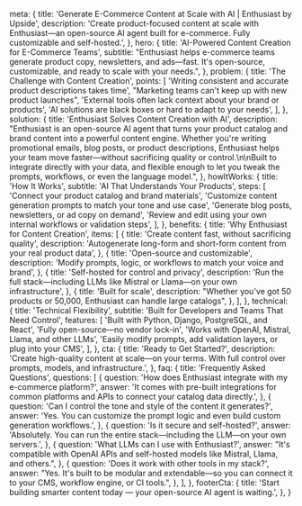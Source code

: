 
  meta: {
    title: 'Generate E-Commerce Content at Scale with AI | Enthusiast by Upside',
    description:
      'Create product-focused content at scale with Enthusiast—an open-source AI agent built for e-commerce. Fully customizable and self-hosted.',
  },
  hero: {
    title: 'AI-Powered Content Creation for E-Commerce Teams',
    subtitle:
      "Enthusiast helps e-commerce teams generate product copy, newsletters, and ads—fast. It's open-source, customizable, and ready to scale with your needs.",
  },
  problem: {
    title: 'The Challenge with Content Creation',
    points: [
      'Writing consistent and accurate product descriptions takes time',
      "Marketing teams can't keep up with new product launches",
      'External tools often lack context about your brand or products',
      'AI solutions are black boxes or hard to adapt to your needs',
    ],
  },
  solution: {
    title: 'Enthusiast Solves Content Creation with AI',
    description:
      "Enthusiast is an open-source AI agent that turns your product catalog and brand content into a powerful content engine. Whether you're writing promotional emails, blog posts, or product descriptions, Enthusiast helps your team move faster—without sacrificing quality or control.\n\nBuilt to integrate directly with your data, and flexible enough to let you tweak the prompts, workflows, or even the language model.",
  },
  howItWorks: {
    title: 'How It Works',
    subtitle: 'AI That Understands Your Products',
    steps: [
      'Connect your product catalog and brand materials',
      'Customize content generation prompts to match your tone and use case',
      'Generate blog posts, newsletters, or ad copy on demand',
      'Review and edit using your own internal workflows or validation steps',
    ],
  },
  benefits: {
    title: 'Why Enthusiast for Content Creation',
    items: [
      {
        title: 'Create content fast, without sacrificing quality',
        description: 'Autogenerate long-form and short-form content from your real product data',
      },
      {
        title: 'Open-source and customizable',
        description: 'Modify prompts, logic, or workflows to match your voice and brand',
      },
      {
        title: 'Self-hosted for control and privacy',
        description: 'Run the full stack—including LLMs like Mistral or Llama—on your own infrastructure',
      },
      {
        title: 'Built for scale',
        description: "Whether you've got 50 products or 50,000, Enthusiast can handle large catalogs",
      },
    ],
  },
  technical: {
    title: 'Technical Flexibility',
    subtitle: 'Built for Developers and Teams That Need Control',
    features: [
      'Built with Python, Django, PostgreSQL, and React',
      'Fully open-source—no vendor lock-in',
      'Works with OpenAI, Mistral, Llama, and other LLMs',
      'Easily modify prompts, add validation layers, or plug into your CMS',
    ],
  },
  cta: {
    title: 'Ready to Get Started?',
    description:
      'Create high-quality content at scale—on your terms. With full control over prompts, models, and infrastructure.',
  },
  faq: {
    title: 'Frequently Asked Questions',
    questions: [
      {
        question: 'How does Enthusiast integrate with my e-commerce platform?',
        answer:
          'It comes with pre-built integrations for common platforms and APIs to connect your catalog data directly.',
      },
      {
        question: 'Can I control the tone and style of the content it generates?',
        answer: 'Yes. You can customize the prompt logic and even build custom generation workflows.',
      },
      {
        question: 'Is it secure and self-hosted?',
        answer: 'Absolutely. You can run the entire stack—including the LLM—on your own servers.',
      },
      {
        question: 'What LLMs can I use with Enthusiast?',
        answer: "It's compatible with OpenAI APIs and self-hosted models like Mistral, Llama, and others.",
      },
      {
        question: 'Does it work with other tools in my stack?',
        answer:
          "Yes. It's built to be modular and extendable—so you can connect it to your CMS, workflow engine, or CI tools.",
      },
    ],
  },
  footerCta: {
    title: 'Start building smarter content today — your open-source AI agent is waiting.',
  },
}

<FeaturePageLayout content={content} />

